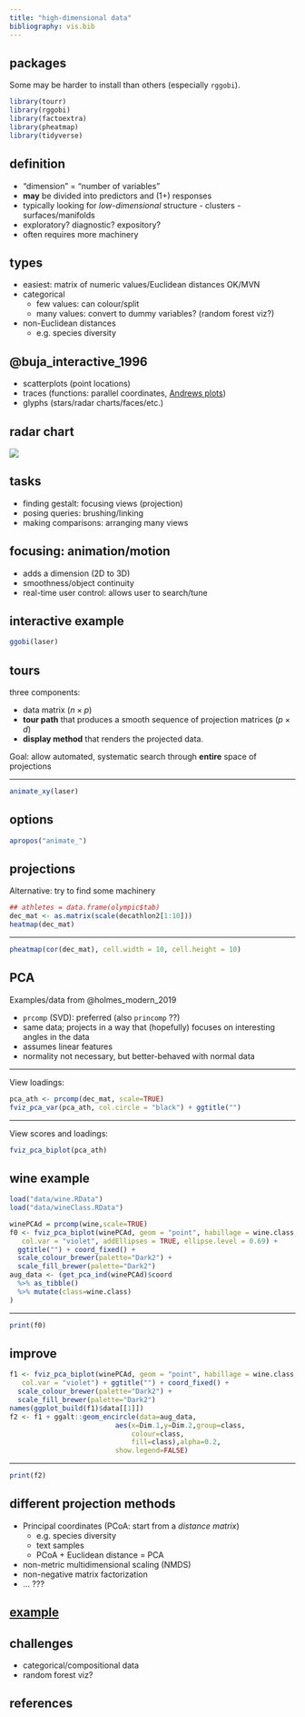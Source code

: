 ```yaml
---
title: "high-dimensional data"
bibliography: vis.bib
---
```


## packages

Some may be harder to install than others (especially `rggobi`).

```r
library(tourr)
library(rggobi)
library(factoextra)
library(pheatmap)
library(tidyverse)
```

## definition

- "dimension" = "number of variables"
- **may** be divided into predictors and (1+) responses
- typically looking for *low-dimensional* structure
      - clusters
	  - surfaces/manifolds
- exploratory? diagnostic? expository?
- often requires more machinery

## types

- easiest: matrix of numeric values/Euclidean distances OK/MVN
- categorical
     - few values: can colour/split
	 - many values: convert to dummy variables? (random forest viz?)
- non-Euclidean distances
     - e.g. species diversity
	 
## @buja_interactive_1996

- scatterplots (point locations)
- traces (functions: parallel coordinates, [Andrews plots](https://en.wikipedia.org/wiki/Andrews_plot))
- glyphs (stars/radar charts/faces/etc.)

## radar chart

![](pix/531px-Star_Plot_of_16_cars.jpg)

## tasks

* finding gestalt: focusing views (projection)
* posing queries: brushing/linking
* making comparisons: arranging many views

## focusing: animation/motion

* adds a dimension (2D to 3D)
* smoothness/object continuity
* real-time user control: allows user to search/tune

## interactive example

```r
ggobi(laser)
```

## tours

three components:

- data matrix ($n \times p$)
- **tour path** that produces a smooth sequence of projection matrices ($p \times d$)
- **display method** that renders the projected data.

Goal: allow automated, systematic search through **entire** space of projections

---

```r
animate_xy(laser)
```

## options

```r
apropos("animate_")
```

## projections

Alternative: try to find some machinery 

```r
## athletes = data.frame(olympic$tab)
dec_mat <- as.matrix(scale(decathlon2[1:10]))
heatmap(dec_mat)
```

---

```r
pheatmap(cor(dec_mat), cell.width = 10, cell.height = 10)
```

## PCA

Examples/data from @holmes_modern_2019

- `prcomp` (SVD): preferred (also `princomp` ??)
- same data; projects in a way that (hopefully) focuses on interesting angles in the data
- assumes linear features
- normality not necessary, but better-behaved with normal data

---

View loadings:

```r
pca_ath <- prcomp(dec_mat, scale=TRUE)
fviz_pca_var(pca_ath, col.circle = "black") + ggtitle("")
```

--- 

View scores and loadings:

```r
fviz_pca_biplot(pca_ath)
```

## wine example

```r
load("data/wine.RData")
load("data/wineClass.RData")

winePCAd = prcomp(wine,scale=TRUE)
f0 <- fviz_pca_biplot(winePCAd, geom = "point", habillage = wine.class,
   col.var = "violet", addEllipses = TRUE, ellipse.level = 0.69) +
  ggtitle("") + coord_fixed() +
  scale_colour_brewer(palette="Dark2") +
  scale_fill_brewer(palette="Dark2")
aug_data <- (get_pca_ind(winePCAd)$coord
  %>% as_tibble()
  %>% mutate(class=wine.class)
)
```

---

```r
print(f0)
```

## improve

```r
f1 <- fviz_pca_biplot(winePCAd, geom = "point", habillage = wine.class,
   col.var = "violet") + ggtitle("") + coord_fixed() +
  scale_colour_brewer(palette="Dark2") +
  scale_fill_brewer(palette="Dark2")
names(ggplot_build(f1)$data[[1]])
f2 <- f1 + ggalt::geom_encircle(data=aug_data,
                          aes(x=Dim.1,y=Dim.2,group=class,
                              colour=class,
                              fill=class),alpha=0.2,
                          show.legend=FALSE)

```

--- 
```r
print(f2)
```

## different projection methods

- Principal coordinates (PCoA: start from a *distance matrix*)
    - e.g. species diversity
	- text samples
    - PCoA + Euclidean distance = PCA
- non-metric multidimensional scaling (NMDS)
- non-negative matrix factorization 
- ... ???

## [example](http://www.sthda.com/english/articles/31-principal-component-methods-in-r-practical-guide/118-principal-component-analysis-in-r-prcomp-vs-princomp/)

## challenges

- categorical/compositional data
- random forest viz?

## references

